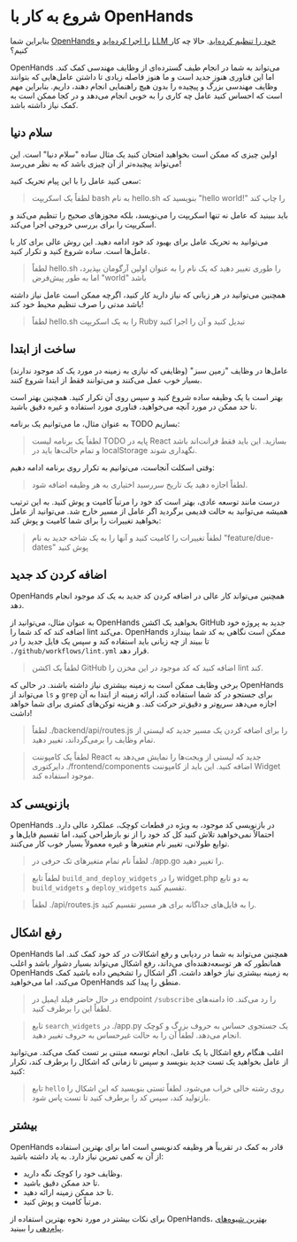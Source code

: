 # شروع به کار با OpenHands

بنابراین شما [OpenHands را اجرا کرده‌اید](./installation) و [LLM خود را تنظیم کرده‌اید](./installation#setup). حالا چه کار کنیم؟

OpenHands می‌تواند به شما در انجام طیف گسترده‌ای از وظایف مهندسی کمک کند. اما این فناوری هنوز جدید است و ما هنوز فاصله زیادی تا داشتن عامل‌هایی که بتوانند وظایف مهندسی بزرگ و پیچیده را بدون هیچ راهنمایی انجام دهند، داریم. بنابراین مهم است که احساس کنید عامل چه کاری را به خوبی انجام می‌دهد و در کجا ممکن است به کمک نیاز داشته باشد.

## سلام دنیا

اولین چیزی که ممکن است بخواهید امتحان کنید یک مثال ساده "سلام دنیا" است.
این می‌تواند پیچیده‌تر از آن چیزی باشد که به نظر می‌رسد!

سعی کنید عامل را با این پیام تحریک کنید:
> لطفاً یک اسکریپت bash به نام hello.sh بنویسید که "hello world!" را چاپ کند

باید ببینید که عامل نه تنها اسکریپت را می‌نویسد، بلکه مجوزهای صحیح را تنظیم می‌کند و اسکریپت را برای بررسی خروجی اجرا می‌کند.

می‌توانید به تحریک عامل برای بهبود کد خود ادامه دهید. این روش عالی برای کار با عامل‌ها است. ساده شروع کنید و تکرار کنید.

> لطفاً hello.sh را طوری تغییر دهید که یک نام را به عنوان اولین آرگومان بپذیرد، اما به طور پیش‌فرض "world" باشد

همچنین می‌توانید در هر زبانی که نیاز دارید کار کنید، اگرچه ممکن است عامل نیاز داشته باشد مدتی را صرف تنظیم محیط خود کند!

> لطفاً hello.sh را به یک اسکریپت Ruby تبدیل کنید و آن را اجرا کنید

## ساخت از ابتدا

عامل‌ها در وظایف "زمین سبز" (وظایفی که نیازی به زمینه در مورد یک کد موجود ندارند) بسیار خوب عمل می‌کنند و می‌توانند فقط از ابتدا شروع کنند.

بهتر است با یک وظیفه ساده شروع کنید و سپس روی آن تکرار کنید. همچنین بهتر است تا حد ممکن در مورد آنچه می‌خواهید، فناوری مورد استفاده و غیره دقیق باشید.

به عنوان مثال، ما می‌توانیم یک برنامه TODO بسازیم:

> لطفاً یک برنامه لیست TODO پایه در React بسازید. این باید فقط فرانت‌اند باشد و تمام حالت‌ها باید در localStorage نگهداری شوند.

وقتی اسکلت آنجاست، می‌توانیم به تکرار روی برنامه ادامه دهیم:

> لطفاً اجازه دهید یک تاریخ سررسید اختیاری به هر وظیفه اضافه شود.

درست مانند توسعه عادی، بهتر است کد خود را مرتباً کامیت و پوش کنید.
به این ترتیب همیشه می‌توانید به حالت قدیمی برگردید اگر عامل از مسیر خارج شد.
می‌توانید از عامل بخواهید تغییرات را برای شما کامیت و پوش کند:

> لطفاً تغییرات را کامیت کنید و آنها را به یک شاخه جدید به نام "feature/due-dates" پوش کنید

## اضافه کردن کد جدید

OpenHands همچنین می‌تواند کار عالی در اضافه کردن کد جدید به یک کد موجود انجام دهد.

به عنوان مثال، می‌توانید از OpenHands بخواهید یک اکشن GitHub جدید به پروژه خود اضافه کند
که کد شما را lint می‌کند. OpenHands ممکن است نگاهی به کد شما بیندازد تا ببیند از چه زبانی باید
استفاده کند و سپس یک فایل جدید را در `./github/workflows/lint.yml` قرار دهد.

> لطفاً یک اکشن GitHub اضافه کنید که کد موجود در این مخزن را lint کند.

برخی وظایف ممکن است به زمینه بیشتری نیاز داشته باشند. در حالی که OpenHands می‌تواند از `ls` و `grep`
برای جستجو در کد شما استفاده کند، ارائه زمینه از ابتدا به آن اجازه می‌دهد سریع‌تر و دقیق‌تر حرکت کند. و هزینه توکن‌های کمتری برای شما خواهد داشت!

> لطفاً ./backend/api/routes.js را برای اضافه کردن یک مسیر جدید که لیستی از تمام وظایف را برمی‌گرداند، تغییر دهید.

> لطفاً یک کامپوننت React جدید که لیستی از ویجت‌ها را نمایش می‌دهد به دایرکتوری ./frontend/components اضافه کنید. این باید از کامپوننت Widget موجود استفاده کند.

## بازنویسی کد

OpenHands در بازنویسی کد موجود، به ویژه در قطعات کوچک، عملکرد عالی دارد.
احتمالاً نمی‌خواهید تلاش کنید کل کد خود را از نو بازطراحی کنید، اما تقسیم فایل‌ها و توابع طولانی، تغییر نام متغیرها و غیره معمولاً بسیار خوب کار می‌کنند.

> لطفاً نام تمام متغیرهای تک حرفی در ./app.go را تغییر دهید.

> لطفاً تابع `build_and_deploy_widgets` را در widget.php به دو تابع `build_widgets` و `deploy_widgets` تقسیم کنید.

> لطفاً ./api/routes.js را به فایل‌های جداگانه برای هر مسیر تقسیم کنید.

## رفع اشکال

OpenHands همچنین می‌تواند به شما در ردیابی و رفع اشکالات در کد خود کمک کند. اما همانطور که هر
توسعه‌دهنده‌ای می‌داند، رفع اشکال می‌تواند بسیار دشوار باشد و اغلب OpenHands به زمینه بیشتری نیاز خواهد داشت.
اگر اشکال را تشخیص داده باشید کمک می‌کند، اما می‌خواهید OpenHands منطق را پیدا کند.

> در حال حاضر فیلد ایمیل در endpoint `/subscribe` دامنه‌های io را رد می‌کند. لطفاً این را برطرف کنید.

> تابع `search_widgets` در ./app.py یک جستجوی حساس به حروف بزرگ و کوچک انجام می‌دهد. لطفاً آن را به حالت غیرحساس به حروف تغییر دهید.

اغلب هنگام رفع اشکال با یک عامل، انجام توسعه مبتنی بر تست کمک می‌کند.
می‌توانید از عامل بخواهید یک تست جدید بنویسد و سپس تا زمانی که اشکال را برطرف کند، تکرار کنید:

> تابع `hello` روی رشته خالی خراب می‌شود. لطفاً تستی بنویسید که این اشکال را بازتولید کند، سپس کد را برطرف کنید تا تست پاس شود.

## بیشتر

OpenHands قادر به کمک در تقریباً هر وظیفه کدنویسی است اما برای بهترین استفاده از آن به کمی تمرین نیاز دارد. به یاد داشته باشید:
* وظایف خود را کوچک نگه دارید.
* تا حد ممکن دقیق باشید.
* تا حد ممکن زمینه ارائه دهید.
* مرتباً کامیت و پوش کنید.

برای نکات بیشتر در مورد نحوه بهترین استفاده از OpenHands، [بهترین شیوه‌های پیام‌دهی](./prompting/prompting-best-practices) را ببینید.